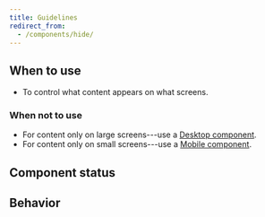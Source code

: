 ```yaml
---
title: Guidelines
redirect_from:
  - /components/hide/
---
```



<ReactExample exampleId="Hide-default" />

## When to use

- To control what content appears on what screens.

### When not to use

- For content only on large screens---use a [Desktop component](/components/responsive/desktop/).
- For content only on small screens---use a [Mobile component](/components/responsive/mobile/).

## Component status

<ComponentStatus component="Hide" />

## Behavior

<ResponsiveSimilarContentSnippet />

<ResponsiveDontHideEssentialSnippet />
